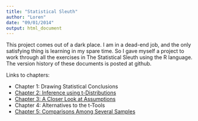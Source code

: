 ```yaml
---
title: "Statistical Sleuth"
author: "Loren"
date: "09/01/2014"
output: html_document
---
```


This project comes out of a dark place.  I am in a dead-end job, and
the only satisfying thing is learning in my spare time.  So I gave myself
a project to work through all the exercises in The Statistical Sleuth using
the R language.  The version history of these documents is posted at github.

Links to chapters:

* Chapter 1: Drawing Statistical Conclusions
* [Chapter 2: Inference using t-Distributions](Ch2.html)
* [Chapter 3: A Closer Look at Assumptions](Ch3.html)
* Chapter 4: Alternatives to the t-Tools
* [Chapter 5: Comparisons Among Several Samples](Ch5.html)